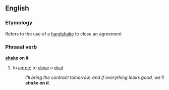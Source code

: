 ==English==
===Etymology===
Refers to the use of a [[handshake]] to close an agreement

===Phrasal verb===
'''[[shake]] on it'''
#{{idiom}} to [[agree]]; to [[close]] a [[deal]]
#:''I'll bring the contract tomorrow, and if everything looks good, we'll '''shake on it'''.''